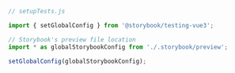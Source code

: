 ```js
// setupTests.js

import { setGlobalConfig } from '@storybook/testing-vue3';

// Storybook's preview file location
import * as globalStorybookConfig from './.storybook/preview';

setGlobalConfig(globalStorybookConfig);
```
